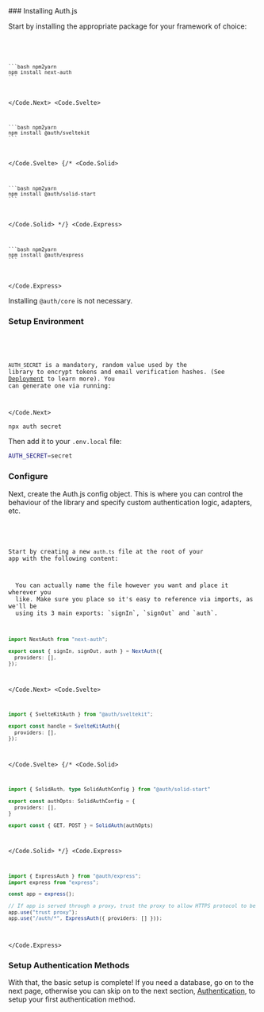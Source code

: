
<Steps>
### Installing Auth.js

Start by installing the appropriate package for your framework of choice:

<Code>
  <Code.Next>
    
    ```bash npm2yarn
    npm install next-auth
    ```

  </Code.Next>
  <Code.Svelte>
  
    ```bash npm2yarn
    npm install @auth/sveltekit
    ```
  </Code.Svelte>
  {/* <Code.Solid>
  
    ```bash npm2yarn
    npm install @auth/solid-start
    ```
  
  </Code.Solid> */}
  <Code.Express>
  
    ```bash npm2yarn
    npm install @auth/express
    ```
  
  </Code.Express>
</Code>

<Callout type="info">Installing `@auth/core` is not necessary.</Callout>

### Setup Environment

<Code>
  <Code.Next>

`AUTH_SECRET` is a mandatory, random value used by the library to encrypt tokens and email
verification hashes. (See [Deployment](/getting-started/deployment) to learn more). You can generate one via running:

  </Code.Next>
</Code>

```bash
npx auth secret
```

Then add it to your `.env.local` file:

```bash filename=".env.local"
AUTH_SECRET=secret
```

### Configure

Next, create the Auth.js config object. This is where you can control the behaviour of the library and specify custom authentication logic, adapters, etc.

<Code>
  <Code.Next>

Start by creating a new `auth.ts` file at the root of your app with the following content:

<Callout type="info">
  You can actually name the file however you want and place it wherever you
  like. Make sure you place so it's easy to reference via imports, as we'll be
  using its 3 main exports: `signIn`, `signOut` and `auth`.
</Callout>

```ts filename="./auth.ts"
import NextAuth from "next-auth";

export const { signIn, signOut, auth } = NextAuth({
  providers: [],
});
```

  </Code.Next>
  <Code.Svelte>

```ts filename="./src/hooks.server.ts"
import { SvelteKitAuth } from "@auth/sveltekit";

export const handle = SvelteKitAuth({
  providers: [],
});
```

  </Code.Svelte>
  {/* <Code.Solid>

```ts filename="./routes/api/auth/[...solidauth].ts"
import { SolidAuth, type SolidAuthConfig } from "@auth/solid-start"

export const authOpts: SolidAuthConfig = {
  providers: [],
}

export const { GET, POST } = SolidAuth(authOpts)
```

  </Code.Solid> */}
  <Code.Express>

```ts filename="./src/routes/auth.route.ts"
import { ExpressAuth } from "@auth/express";
import express from "express";

const app = express();

// If app is served through a proxy, trust the proxy to allow HTTPS protocol to be detected
app.use("trust proxy");
app.use("/auth/*", ExpressAuth({ providers: [] }));
```

  </Code.Express>
</Code>

### Setup Authentication Methods

With that, the basic setup is complete! If you need a database, go on to the next page,
otherwise you can skip on to the next section, [Authentication](/getting-started/authentication), to setup your first authentication method.

</Steps>
